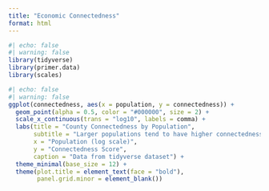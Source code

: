 ```yaml
---
title: "Economic Connectedness"
format: html
---
```



```r
#| echo: false
#| warning: false
library(tidyverse)
library(primer.data)
library(scales)
```

```r
#| echo: false
#| warning: false
ggplot(connectedness, aes(x = population, y = connectedness)) +
  geom_point(alpha = 0.5, color = "#000000", size = 2) +
  scale_x_continuous(trans = "log10", labels = comma) +
  labs(title = "County Connectedness by Population",
       subtitle = "Larger populations tend to have higher connectedness scores",
       x = "Population (log scale)",
       y = "Connectedness Score",
       caption = "Data from tidyverse dataset") +
  theme_minimal(base_size = 12) +
  theme(plot.title = element_text(face = "bold"),
        panel.grid.minor = element_blank())
```
